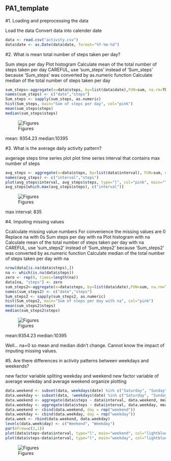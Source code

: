 
PA1_template
------------------------------------------------------------------
#1. Loading and preprocessing the data

Load the data
Convert data into calender date

```r
data <- read.csv("activity.csv")
data$date <- as.Date(data$date, format="%Y-%m-%d")
```


#2. What is mean total number of steps taken per day?


Sum steps per day
Plot histogram
Calculate mean of the total number of steps taken per day
CAREFUL, use 'sum_steps' instead of 'Sum_steps' because 'Sum_steps' was   converted by as.numeric function
Calculate median of the total number of steps taken per day

```r
sum_steps<-aggregate(x=data$steps, by=list(data$date),FUN=sum, na.rm=TRUE)
names(sum_steps) <- c("date","steps")
Sum_steps <- sapply(sum_steps, as.numeric)
hist(Sum_steps, main="Sum of steps per day", col="pink")
mean(sum_steps$steps)
median(sum_steps$steps)

```

![Figures](withoutNA.png)

mean: 9354.23
median:10395

#3. What is the average daily activity pattern?

avgerage steps time series plot
plot time series
interval that contains max number of steps

```r
avg_steps <- aggregate(x=data$steps, by=list(data$interval), FUN=sum, na.rm=TRUE)
names(avg_steps) <- c("interval","steps")
plot(avg_steps$interval, avg_steps$steps, type="l", col="pink", main="Time-series of average steps per 5-m intervals")
avg_steps[which.max(avg_steps$steps), c("interval")]

```


![Figures](time_series.png)

max interval: 835

#4. Imputing missing values

Ccalculate missing value numbers
For convenience the missing values are 0
Replace na with 0s
Sum steps per day with na
Plot histogram with na
Calculate mean of the total number of steps taken per day with na
CAREFUL, use 'sum_steps2' instead of 'Sum_steps2' because 'Sum_steps2'     was converted by as.numeric function
Calculate median of the total number of steps taken per day with na

```r
nrow(data[is.na(data$steps),])
na <- which(is.na(data$steps))
zero <- rep(0, times=length(na))
data[na, "steps"] <- zero
sum_steps2<-aggregate(x=data$steps, by=list(data$date),FUN=sum, na.rm=TRUE)
names(sum_steps2) <- c("date","steps")
Sum_steps2 <- sapply(sum_steps2, as.numeric)
hist(Sum_steps2, main="Sum of steps per day with na", col="pink")
mean(sum_steps2$steps)
median(sum_steps2$steps)

```


![Figures](withNA.png)

mean:9354.23
median:10395

Well... na=0 so mean and median didn't change. Cannot know the impact of imputing missing values.


#5. Are there differences in activity patterns between weekdays and weekends?

new factor variable spliting weekday and weekend
new factor variable of average weekday and average weekend
organize
plotting

```r
data.weekend <- subset(data, weekdays(date) %in% c("Saturday", "Sunday"))
data.weekday <- subset(data, !weekdays(date) %in% c("Saturday", "Sunday"))
data.weekend <- aggregate(data$steps ~ data$interval, data.weekend, mean)
data.weekday <- aggregate(data$steps ~ data$interval, data.weekday, mean)
data.weekend <- cbind(data.weekend, day = rep("weekend"))
data.weekday <- cbind(data.weekday, day = rep("weekday"))
data.week <- rbind(data.weekend, data.weekday)
levels(data.week$day) <- c("Weekend", "Weekday")
par(mfrow=c(2,1))
plot(data$steps~data$interval, type="l", main="weekend", col="lightblue")
plot(data$steps~data$interval, type="l", main="weekday", col="lightblue")
```

![Figures](week.png)
